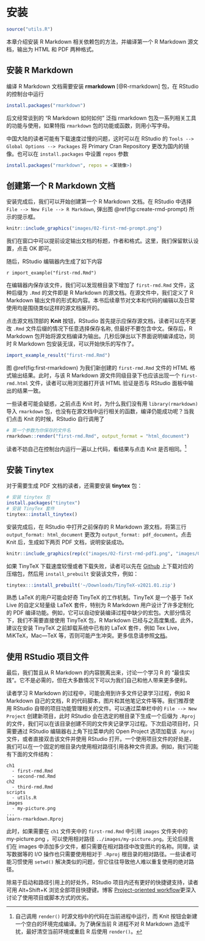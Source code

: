 
# 安装 {#installation}

```r
source("utils.R")
```


本章介绍安装 R Markdown 相关依赖包的方法，并编译第一个 R Markdown 源文档，输出为 HTML 和 PDF 两种格式。



## 安装 R Markdown 

编译 R Markdown 文档需要安装 **rmarkdown** [@R-rmarkdown] 包，在 RStudio 的控制台中运行

```r
install.packages("rmarkdown")
```

后文经常谈到的 "R Markdown 如何如何" 泛指 rmarkdown 包及一系列相关工具的功能与使用，如果特指 `rmarkdown` 包的功能或函数，则用小写字母。

中国大陆的读者可能有下载速度过慢的问题，这时可以在 RStudio 的 `Tools --> Global Options --> Packages` 将 Primary Cran Repository 更改为国内的镜像。也可以在 `install.packages` 中设置 `repos` 参数

```r
install.packages("rmarkdown", repos = <某镜像>)
```



## 创建第一个 R Markdown 文档 {#create-first-rmd}

安装完成后，我们可以开始创建第一个 R Markdown 文档。在 RStudio 中选择 `File --> New File --> R Markdown`, 弹出图 \@ref(fig:create-rmd-prompt) 所示的提示框。

```r
knitr::include_graphics("images/02-first-rmd-prompt.png")
```

我们在窗口中可以提前设定输出文档的标题，作者和格式。这里，我们保留默认设置，点击 OK 即可。

随后，RStudio 编辑器内生成了如下内容

`r import_example("first-rmd.Rmd")`


在编辑器内保存该文件，我们可以发现根目录下增加了 `first-rmd.Rmd` 文件，这种后缀为 `.Rmd` 的文件即是 R Markdown 的源文档。在源文件中，我们定义了 R Markdown 输出文件的形式和内容。本书后续章节对文本和代码的编辑以及日常使用均是围绕类似这样的源文档展开的。

点击源文档顶部的 **Knit** 按钮，RStudio 首先提示应保存源文档，读者可以在不更改 `.Rmd` 文件后缀的情况下任意选择保存名称, 但最好不要包含中文。保存后，R Markdown 包开始将源文档编译为输出。几秒后弹出以下界面说明编译成功，同时 R Markdown 包安装无误，可以开始快乐的写作了。 

```r
import_example_result("first-rmd.Rmd")
```


图 \@ref(fig:first-rmarkdown) 为我们新创建的 `first-rmd.Rmd` 文件的 HTML 格式输出结果。此时，与该 R Markdown 源文件同级目录下也应该出现一个 `first-rmd.html` 文件，读者可以用浏览器打开该 HTML 验证是否与 RStudio 面板中输出的结果一致。 

一些读者可能会疑惑，之前点击 Knit 时，为什么我们没有用 `library(rmarkdown)` 导入 `rmarkdown` 包，也没有在源文档中运行相关的函数，编译仍能成功呢？当我们点击 Knit 的时候，RStudio 自行调用了

```r
# 第一个参数为你保存的文件名
rmarkdown::render("first-rmd.Rmd", output_format = "html_document")
```

读者不妨自己在控制台内运行一遍以上代码，看结果与点击 Knit 是否相同。^[自己调用 `render()` 时源文档中的代码在当前进程中运行，而 Knit 按钮会新建一个空白的环境完成编译。为了确保当前 R 进程不对 R Markdown 造成干扰，最好清空当前环境或重启 R 后使用 `render()`。]


## 安装 Tinytex 

对于需要生成 PDF 文档的读者，还需要安装 **tinytex** 包：

```r
# 安装 tinytex 包
install.packages("tinytex")
# 安装 TinyTex 套件
tinytex::install_tinytex()
```

安装完成后，在 RStudio 中打开之前保存的 R Markdown 源文档，将第三行 `output_format: html_document` 更改为 `output_format: pdf_document`。点击 Knit 后，生成如下两页 PDF 文档，说明安装成功。

```r
knitr::include_graphics(rep(c("images/02-first-rmd-pdf1.png", "images/02-first-rmd-pdf2.png"), 1))
```

如果 TinyTeX 下载速度较慢或者下载失败，读者可以先在 [Github](https://github.com/yihui/tinytex-releases/releases) 上下载对应的压缩包，然后用 `install_prebuilt` 安装该文件，例如：

```r
tinytex:::install_prebuilt('~/Downloads/TinyTeX-v2021.01.zip')
```

熟悉 LaTeX 的用户可能会好奇 TinyTeX 的工作机制。TinyTeX 是一个基于 TeX Live 的自定义轻量级 LaTeX 套件，特别为 R Markdown 用户设计了许多定制化的 PDF 编译功能。例如，它可以自动安装编译过程中缺少的宏包。大部分情况下，我们不需要直接使用 TinyTeX 包，R Markdown 已经与之高度集成。此外，建议在安装 TinyTeX 之前卸载系统中已有的 LaTeX 套件，例如 Tex Live，MiKTeX，Mac—TeX 等，否则可能产生冲突。更多信息请参照[文档](https://yihui.org/tinytex/cn/)。 


## 使用 RStudio 项目文件

最后，我们暂且从 R Markdown 的内容脱离出来，讨论一个学习 R 的 "最佳实践"。它不是必需的，但在大多数情况下可以为我们自己和他人带来更多便利。

读者学习 R Markdown 的过程中，可能会用到许多文件记录学习过程，例如 R Markdown 自己的文档，R 的代码脚本，图片和其他笔记文件等等。我们推荐使用 RStudio 自带的项目功能管理相关的文件。可以通过菜单栏中的 `File --> New Project` 创建新项目，此时 RStudio 会在选定的根目录下生成一个后缀为 `.Rproj` 的文件，我们可以在该目录创建不同的文件夹记录学习过程。下次启动项目时，只需要通过 RStudio 编辑器右上角下拉菜单内的 Open Project 选项加载该 `.Rproj` 文件，或者直接双击该文件并使用 RStudio 打开。一个使用项目文件的好处是，我们可以在一个固定的根目录内使用相对路径引用各种文件资源。例如，我们可能有下面的文件结构：


```
ch1
  - first-rmd.Rmd
  - second-rmd.Rmd
ch2
  - third-rmd.Rmd
scripts
  - utils.R
images
  - my-picture.png
...
learn-rmarkdown.Rproj
```

此时，如果需要在 `ch1` 文件夹中的 `first-rmd.Rmd` 中引用 `images` 文件夹中的 my-picture.png ，可以使用相对路径 `../images/my-picture.png`。无论后续我们在 images 中添加多少文件，都只需要在相对路径中改变图片的名称。同理，读写数据等的 I/O 操作也只需要使用相对于 `.Rproj` 根目录的相对路径。一些读者可能习惯使用 `setwd()` 解决类似的问题，但它往往导致他人难以重复使用的绝对路径。

除易于启动和路径引用上的好处外，RStudio 项目内还有更好的快捷键支持，读者可用 Alt+Shift+K 浏览全部项目快捷键。博客 [Project-oriented workflow](https://www.tidyverse.org/blog/2017/12/workflow-vs-script/)更深入讨论了使用项目或脚本方式的优劣。 
